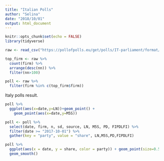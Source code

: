 ```yaml
---
title: "Italian Polls"
author: "Selina"
date: "2018/10/01"
output: html_document
---
```


```r
knitr::opts_chunk$set(echo = FALSE)
library(tidyverse)
```
```r
raw <- read_csv("https://pollofpolls.eu/get/polls/IT-parliament/format/csv", guess_max = 3000) 
```

```r
top_firm <- raw %>%
  count(firm) %>%
  arrange(desc(nn)) %>%
  filter(nn>100)
```
```r
poll <- raw %>%
  filter(firm %in% c(top_firm$firm))
```


Italy polls result.

```r
poll %>%
  ggplot(aes(x=date,y=LN))+geom_point() +
    geom_point(aes(x=date,y=M5S))
```

```r
poll <- poll %>%
  select(date, firm, n, sd, source, LN, M5S, PD, FIPDLFI) %>%
  filter(date >= "2017-10-01") %>%
  gather(key = "party", value = "share", LN,M5S,PD,FIPDLFI)
```

```r
poll %>%
  ggplot(aes(x = date, y = share, color = party)) + geom_point(size=0.5, alpha=0.2) +
  geom_smooth()
```



